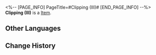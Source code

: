 <%-- [PAGE_INFO]
PageTitle=#Clipping (III)#
[END_PAGE_INFO] --%>
{{Item Infobox
|title       = Clipping (III)
|id          = 223182
|image       = Dreamscape Pass Sticker Text.png
|type        = 
|invCategory = 
|rarity      = 4
|effect      = Digital stickers that can be used to decorate the pages of the Dreamtour Handbook. They come in many different styles.
|description = 
|source1     = Speak with the enthusiastic reporter before the Golden Central Station
}}
{{Description|1=Dreamchasers spend 9,450 credits per meal on average. That doesn't seem much, right? But reconsider this fact: Dreamchasers dine 2.3 times per system hour on average.}}
'''Clipping (III)''' is a [[Item]].

==Other Languages==
{{Other Languages
|en   = Clipping (III)
|zhs  = 简报•其三
|zht  = 簡報•其三
|ja   = 速報・3
|ko   = 토막 뉴스•3
|es   = Informe III
|fr   = Nouvelles (III)
|ru   = Брифинг III
|th   = รายงานโดยย่อ 3
|vi   = Tin Vắn (3)
|de   = Kurzbericht (III)
|id   = Laporan Singkat 3
|pt   = Recorte (III)
}}

==Change History==
{{Change History|2.0}}